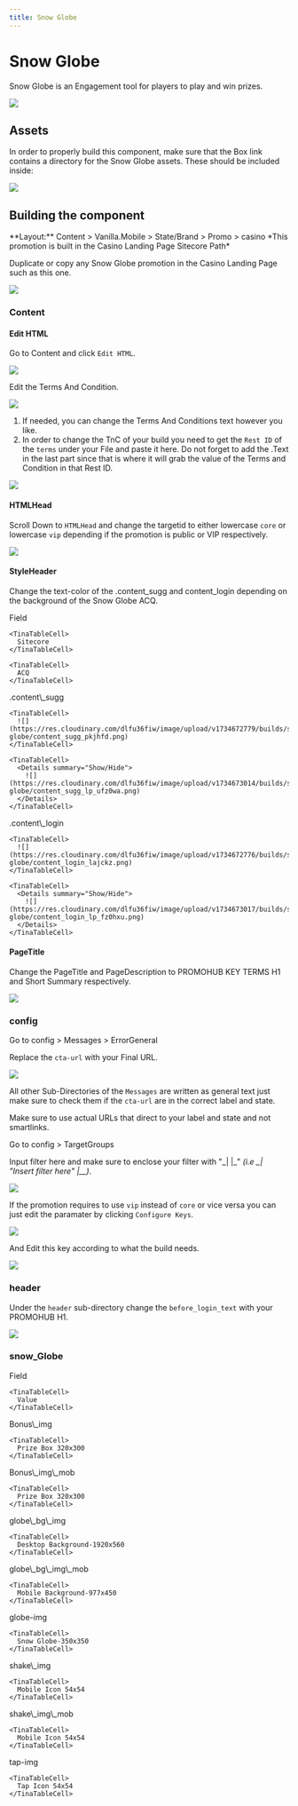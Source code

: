 ```yaml
---
title: Snow Globe
---
```


# Snow Globe

Snow Globe is an Engagement tool for players to play and win prizes.

![](https://res.cloudinary.com/dlfu36fiw/image/upload/v1734660318/builds/snow-globe/headerimg_rvissr.png)

## Assets

<Admonition type="info" title="Required Assets">
  In order to properly build this component, make sure that the Box link contains a directory for the Snow Globe assets. These should be included inside:

  ![](https://res.cloudinary.com/dlfu36fiw/image/upload/v1734660557/builds/snow-globe/snow-globe-assets_zrwr8m.png)
</Admonition>

## Building the component

<Admonition type="info" title="SiteCore Path">
  **Layout:**
  Content > Vanilla.Mobile > State/Brand > Promo > casino
  *This promotion is built in the Casino Landing Page Sitecore Path*
</Admonition>

Duplicate or copy any Snow Globe promotion in the Casino Landing Page such as this one.

![](https://res.cloudinary.com/dlfu36fiw/image/upload/v1734661800/builds/snow-globe/duplication_tdm9vb.png)

### Content

#### Edit HTML

Go to Content and click `Edit HTML`.

![](https://res.cloudinary.com/dlfu36fiw/image/upload/v1734661960/builds/snow-globe/content_kpzix8.png)

Edit the Terms And Condition.

![](https://res.cloudinary.com/dlfu36fiw/image/upload/v1734662528/builds/snow-globe/content-edithtml_lnlgpq.png)

1. If needed, you can change the Terms And Conditions text however you like.
2. In order to change the TnC of your build you need to get the `Rest ID` of the `terms` under your File and paste it here. Do not forget to add the .Text in the last part since that is where it will grab the value of the Terms and Condition in that Rest ID.

![](https://res.cloudinary.com/dlfu36fiw/image/upload/v1734662968/builds/snow-globe/content-TnCrestID_nfsoxi.png)

#### HTMLHead

Scroll Down to `HTMLHead` and change the targetid to either lowercase `core` or lowercase `vip` depending if the promotion is public or VIP respectively.

![](https://res.cloudinary.com/dlfu36fiw/image/upload/v1734663405/builds/snow-globe/content-htmlhead-targetid_em6xnu.png)

#### StyleHeader

Change the text-color of the .content\_sugg and content\_login depending on the background of the Snow Globe ACQ.

<TinaTable topHeader={true}>
  <TinaTableRow>
    <TinaTableCell>
      Field
    </TinaTableCell>

    <TinaTableCell>
      Sitecore
    </TinaTableCell>

    <TinaTableCell>
      ACQ
    </TinaTableCell>
  </TinaTableRow>

  <TinaTableRow>
    <TinaTableCell>
      .content\_sugg
    </TinaTableCell>

    <TinaTableCell>
      ![](https://res.cloudinary.com/dlfu36fiw/image/upload/v1734672779/builds/snow-globe/content_sugg_pkjhfd.png)
    </TinaTableCell>

    <TinaTableCell>
      <Details summary="Show/Hide">
        ![](https://res.cloudinary.com/dlfu36fiw/image/upload/v1734673014/builds/snow-globe/content_sugg_lp_ufz0wa.png)
      </Details>
    </TinaTableCell>
  </TinaTableRow>

  <TinaTableRow>
    <TinaTableCell>
      .content\_login
    </TinaTableCell>

    <TinaTableCell>
      ![](https://res.cloudinary.com/dlfu36fiw/image/upload/v1734672776/builds/snow-globe/content_login_lajckz.png)
    </TinaTableCell>

    <TinaTableCell>
      <Details summary="Show/Hide">
        ![](https://res.cloudinary.com/dlfu36fiw/image/upload/v1734673017/builds/snow-globe/content_login_lp_fz0hxu.png)
      </Details>
    </TinaTableCell>
  </TinaTableRow>
</TinaTable>

#### PageTitle

Change the PageTitle and PageDescription to PROMOHUB KEY TERMS H1 and Short Summary respectively.

![](https://res.cloudinary.com/dlfu36fiw/image/upload/v1734673391/builds/snow-globe/pagetitle_ue5qgm.png)

### config

Go to config > Messages > ErrorGeneral

Replace the `cta-url` with your Final URL.

![](https://res.cloudinary.com/dlfu36fiw/image/upload/v1734674077/builds/snow-globe/errorgeneral_ldd0ex.png)

All other Sub-Directories of the `Messages` are written as general text just make sure to check them if the `cta-url` are in the correct label and state.

<Admonition type="note" title="Note">
  Make sure to use actual URLs that direct to your label and state and not smartlinks.
</Admonition>

Go to config > TargetGroups

Input filter here and make sure to enclose your filter with "\_| |\_" *(i.e  \_| "Insert filter here" |\_\_)*.

![](https://res.cloudinary.com/dlfu36fiw/image/upload/v1734674841/builds/snow-globe/targetgroup_ccdlyp.png)

If the promotion requires to use `vip` instead of `core` or vice versa you can just edit the paramater by clicking `Configure Keys`.

![](https://res.cloudinary.com/dlfu36fiw/image/upload/v1734675055/builds/snow-globe/targetgroup_confkey_arzmk4.png)

And Edit this key according to what the build needs.

![](https://res.cloudinary.com/dlfu36fiw/image/upload/v1734675082/builds/snow-globe/targetgroup_confkey_edit_wetnp1.png)

### header

Under the `header` sub-directory change the `before_login_text` with your PROMOHUB H1.

![](https://res.cloudinary.com/dlfu36fiw/image/upload/v1734675355/builds/snow-globe/headerdr_nszlyh.png)

### snow\_Globe

<TinaTable topHeader={true}>
  <TinaTableRow>
    <TinaTableCell>
      Field
    </TinaTableCell>

    <TinaTableCell>
      Value
    </TinaTableCell>
  </TinaTableRow>

  <TinaTableRow>
    <TinaTableCell>
      Bonus\_img
    </TinaTableCell>

    <TinaTableCell>
      Prize Box 320x300
    </TinaTableCell>
  </TinaTableRow>

  <TinaTableRow>
    <TinaTableCell>
      Bonus\_img\_mob
    </TinaTableCell>

    <TinaTableCell>
      Prize Box 320x300
    </TinaTableCell>
  </TinaTableRow>

  <TinaTableRow>
    <TinaTableCell>
      globe\_bg\_img
    </TinaTableCell>

    <TinaTableCell>
      Desktop Background-1920x560
    </TinaTableCell>
  </TinaTableRow>

  <TinaTableRow>
    <TinaTableCell>
      globe\_bg\_img\_mob
    </TinaTableCell>

    <TinaTableCell>
      Mobile Background-977x450
    </TinaTableCell>
  </TinaTableRow>

  <TinaTableRow>
    <TinaTableCell>
      globe-img
    </TinaTableCell>

    <TinaTableCell>
      Snow Globe-350x350
    </TinaTableCell>
  </TinaTableRow>

  <TinaTableRow>
    <TinaTableCell>
      shake\_img
    </TinaTableCell>

    <TinaTableCell>
      Mobile Icon 54x54
    </TinaTableCell>
  </TinaTableRow>

  <TinaTableRow>
    <TinaTableCell>
      shake\_img\_mob
    </TinaTableCell>

    <TinaTableCell>
      Mobile Icon 54x54
    </TinaTableCell>
  </TinaTableRow>

  <TinaTableRow>
    <TinaTableCell>
      tap-img
    </TinaTableCell>

    <TinaTableCell>
      Tap Icon 54x54
    </TinaTableCell>
  </TinaTableRow>
</TinaTable>
